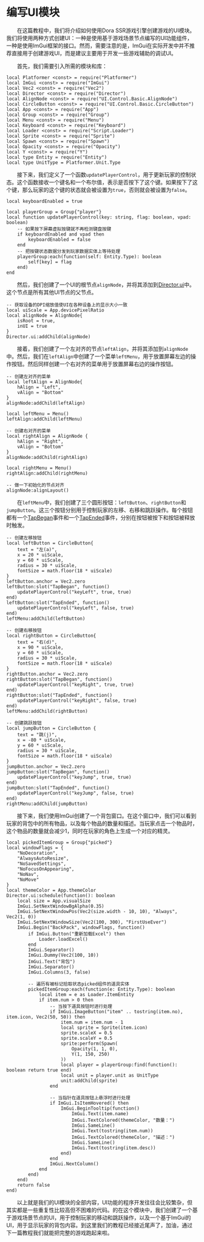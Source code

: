 
# 编写UI模块

&emsp;&emsp;在这篇教程中，我们将介绍如何使用Dora SSR游戏引擎创建游戏的UI模块。我们将使用两种方式创建UI：一种是使用基于游戏场景节点编写的UI功能组件，一种是使用ImGui框架的接口。然而，需要注意的是，ImGui在实际开发中并不推荐直接用于创建游戏UI，而是建议主要用于开发一些游戏辅助的调试UI。

&emsp;&emsp;首先，我们需要引入所需的模块和库：

```tl title="Script/UI.tl"
local Platformer <const> = require("Platformer")
local ImGui <const> = require("ImGui")
local Vec2 <const> = require("Vec2")
local Director <const> = require("Director")
local AlignNode <const> = require("UI.Control.Basic.AlignNode")
local CircleButton <const> = require("UI.Control.Basic.CircleButton")
local App <const> = require("App")
local Group <const> = require("Group")
local Menu <const> = require("Menu")
local Keyboard <const> = require("Keyboard")
local Loader <const> = require("Script.Loader")
local Sprite <const> = require("Sprite")
local Spawn <const> = require("Spawn")
local Opacity <const> = require("Opacity")
local Y <const> = require("Y")
local type Entity = require("Entity")
local type UnitType = Platformer.Unit.Type
```

&emsp;&emsp;接下来，我们定义了一个函数`updatePlayerControl`，用于更新玩家的控制状态。这个函数接收一个键名和一个布尔值，表示是否按下了这个键。如果按下了这个键，那么玩家的这个键的状态就会被设置为`true`，否则就会被设置为`false`。

```tl title="Script/UI.tl"
local keyboardEnabled = true

local playerGroup = Group{"player"}
local function updatePlayerControl(key: string, flag: boolean, vpad: boolean)
	-- 如果按下屏幕虚拟按键就不再检测键盘按键
	if keyboardEnabled and vpad then
		keyboardEnabled = false
	end
	-- 把按键状态数据分发到玩家数据实体上等待处理
	playerGroup:each(function(self: Entity.Type): boolean
		self[key] = flag
	end)
end
```

&emsp;&emsp;然后，我们创建了一个UI的根节点`alignNode`，并将其添加到[Director.ui](/docs/api/Class/Director#ui)中。这个节点是所有其他UI节点的父节点。

```tl title="Script/UI.tl"
-- 获取设备的DPI缩放值使UI在各种设备上的显示大小一致
local uiScale = App.devicePixelRatio
local alignNode = AlignNode{
	isRoot = true,
	inUI = true
}
Director.ui:addChild(alignNode)
```

&emsp;&emsp;接着，我们创建了一个左对齐的节点`leftAlign`，并将其添加到`alignNode`中。然后，我们在`leftAlign`中创建了一个菜单`leftMenu`，用于放置屏幕左边的操作按钮。然后同样创建一个右对齐的菜单用于放置屏幕右边的操作按钮。

```tl title="Script/UI.tl"
-- 创建左对齐的菜单
local leftAlign = AlignNode{
	hAlign = "Left",
	vAlign = "Bottom"
}
alignNode:addChild(leftAlign)

local leftMenu = Menu()
leftAlign:addChild(leftMenu)

-- 创建右对齐的菜单
local rightAlign = AlignNode {
	hAlign = "Right",
	vAlign = "Bottom"
}
alignNode:addChild(rightAlign)

local rightMenu = Menu()
rightAlign:addChild(rightMenu)

-- 做一下初始化的节点对齐
alignNode:alignLayout()
```

&emsp;&emsp;在`leftMenu`中，我们创建了三个圆形按钮：`leftButton`、`rightButton`和`jumpButton`。这三个按钮分别用于控制玩家的左移、右移和跳跃操作。每个按钮都有一个[TapBegan](/docs/api/Node%20Event/Node#tapbegan)事件和一个[TapEnded](/docs/api/Node%20Event/Node#tapended)事件，分别在按钮被按下和按钮被释放时触发。

```tl title="Script/UI.tl"
-- 创建左移按钮
local leftButton = CircleButton{
	text = "左(a)",
	x = 20 * uiScale,
	y = 60 * uiScale,
	radius = 30 * uiScale,
	fontSize = math.floor(18 * uiScale)
}
leftButton.anchor = Vec2.zero
leftButton:slot("TapBegan", function()
	updatePlayerControl("keyLeft", true, true)
end)
leftButton:slot("TapEnded", function()
	updatePlayerControl("keyLeft", false, true)
end)
leftMenu:addChild(leftButton)

-- 创建右移按钮
local rightButton = CircleButton{
	text = "右(d)",
	x = 90 * uiScale,
	y = 60 * uiScale,
	radius = 30 * uiScale,
	fontSize = math.floor(18 * uiScale)
}
rightButton.anchor = Vec2.zero
rightButton:slot("TapBegan", function()
	updatePlayerControl("keyRight", true, true)
end)
rightButton:slot("TapEnded", function()
	updatePlayerControl("keyRight", false, true)
end)
leftMenu:addChild(rightButton)

-- 创建跳跃按钮
local jumpButton = CircleButton {
	text = "跳(j)",
	x = -80 * uiScale,
	y = 60 * uiScale,
	radius = 30 * uiScale,
	fontSize = math.floor(18 * uiScale)
}
jumpButton.anchor = Vec2.zero
jumpButton:slot("TapBegan", function()
	updatePlayerControl("keyJump", true, true)
end)
jumpButton:slot("TapEnded", function()
	updatePlayerControl("keyJump", false, true)
end)
rightMenu:addChild(jumpButton)
```

&emsp;&emsp;接下来，我们使用ImGui创建了一个背包窗口。在这个窗口中，我们可以看到玩家的背包中的所有物品，以及每个物品的数量和描述。当玩家点击一个物品时，这个物品的数量就会减少1，同时在玩家的角色上生成一个对应的精灵。

```tl title="Script/UI.tl"
local pickedItemGroup = Group{"picked"}
local windowFlags = {
	"NoDecoration",
	"AlwaysAutoResize",
	"NoSavedSettings",
	"NoFocusOnAppearing",
	"NoNav",
	"NoMove"
}
local themeColor = App.themeColor
Director.ui:schedule(function(): boolean
	local size = App.visualSize
	ImGui.SetNextWindowBgAlpha(0.35)
	ImGui.SetNextWindowPos(Vec2(size.width - 10, 10), "Always", Vec2(1, 0))
	ImGui.SetNextWindowSize(Vec2(100, 300), "FirstUseEver")
	ImGui.Begin("BackPack", windowFlags, function()
		if ImGui.Button("重新加载Excel") then
			Loader.loadExcel()
		end
		ImGui.Separator()
		ImGui.Dummy(Vec2(100, 10))
		ImGui.Text("背包")
		ImGui.Separator()
		ImGui.Columns(3, false)

		-- 遍历有被标记拾取状态picked组件的道具实体
		pickedItemGroup:each(function(e: Entity.Type): boolean
			local item = e as Loader.ItemEntity
			if item.num > 0 then
				-- 当按下道具按钮时进行处理
				if ImGui.ImageButton("item" .. tostring(item.no), item.icon, Vec2(50, 50)) then
					item.num = item.num - 1
					local sprite = Sprite(item.icon)
					sprite.scaleX = 0.5
					sprite.scaleY = 0.5
					sprite:perform(Spawn(
						Opacity(1, 1, 0),
						Y(1, 150, 250)
					))
					local player = playerGroup:find(function(): boolean return true end)
					local unit = player.unit as UnitType
					unit:addChild(sprite)
				end

				-- 当指针在道具按钮上悬浮时进行处理
				if ImGui.IsItemHovered() then
					ImGui.BeginTooltip(function()
						ImGui.Text(item.name)
						ImGui.TextColored(themeColor, "数量：")
						ImGui.SameLine()
						ImGui.Text(tostring(item.num))
						ImGui.TextColored(themeColor, "描述：")
						ImGui.SameLine()
						ImGui.Text(tostring(item.desc))
					end)
				end
				ImGui.NextColumn()
			end
		end)
	end)
	return false
end)
```

&emsp;&emsp;以上就是我们的UI模块的全部内容，UI功能的程序开发往往会比较繁杂，但其实都是一些重复性比较高但不困难的代码。的在这个模块中，我们创建了一个基于游戏场景节点的UI，用于控制玩家的移动和跳跃操作，以及一个基于ImGui的UI，用于显示玩家的背包内容。到这里我们的教程已经接近尾声了，加油，通过下一篇教程我们就能把完整的游戏跑起来啦。